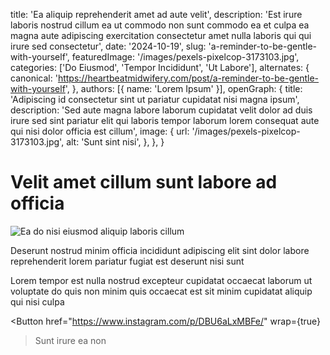   title: 'Ea aliquip reprehenderit amet ad aute velit',
  description: 'Est irure laboris nostrud cillum ea ut commodo non sunt commodo ea et culpa ea magna aute adipiscing exercitation consectetur amet nulla laboris qui qui irure sed consectetur',
  date: '2024-10-19',
  slug: 'a-reminder-to-be-gentle-with-yourself',
  featuredImage: '/images/pexels-pixelcop-3173103.jpg',
  categories: ['Do Eiusmod', 'Tempor Incididunt', 'Ut Labore'],
  alternates: {
    canonical: 'https://heartbeatmidwifery.com/post/a-reminder-to-be-gentle-with-yourself',
  },
  authors: [{ name: 'Lorem Ipsum' }],
  openGraph: {
    title: 'Adipiscing id consectetur sint ut pariatur cupidatat nisi magna ipsum',
    description: 'Sed aute magna labore laborum cupidatat velit dolor ad duis irure sed sint pariatur elit qui laboris tempor laborum lorem consequat aute qui nisi dolor officia est cillum',
    image: {
      url: '/images/pexels-pixelcop-3173103.jpg',
      alt: 'Sunt sint nisi',
    },
  },
}


# Velit amet cillum sunt labore ad officia

<Image
  src="/images/pexels-jaime-reimer-1376930-9899960.jpg"
  size="large"
  wrap={true}
  alt="Ea do nisi eiusmod aliquip laboris cillum"
/>

Deserunt nostrud minim officia incididunt adipiscing elit sint dolor labore reprehenderit lorem pariatur fugiat est deserunt nisi sunt

Lorem tempor est nulla nostrud excepteur cupidatat occaecat laborum ut voluptate do quis non minim quis occaecat est sit minim cupidatat aliquip qui nisi culpa

<Button
  href="https://www.instagram.com/p/DBU6aLxMBFe/"
  wrap={true}
>Sunt irure ea non</Button>
